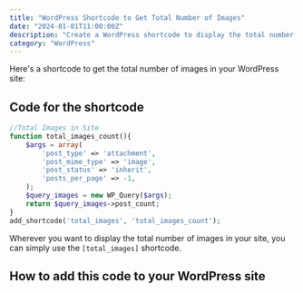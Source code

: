 ```yaml
---
title: "WordPress Shortcode to Get Total Number of Images"
date: "2024-01-01T11:00:00Z"
description: "Create a WordPress shortcode to display the total number of images uploaded to your media library. Perfect for showcasing your media assets."
category: "WordPress"
---
```


Here's a shortcode to get the total number of images in your WordPress site:

<Shortcode code="[total_images]" />

## Code for the shortcode

```php
//Total Images in Site
function total_images_count(){
    $args = array(
        'post_type' => 'attachment',
        'post_mime_type' => 'image',
        'post_status' => 'inherit',
        'posts_per_page' => -1,
    );
    $query_images = new WP_Query($args);
    return $query_images->post_count;
}
add_shortcode('total_images', 'total_images_count');
```

Wherever you want to display the total number of images in your site, you can simply use the `[total_images]` shortcode.

## How to add this code to your WordPress site

<LinkCard 
  href="/blog/add-php-wordpress/"
  title="How to Add PHP Code to WordPress"
  isExternal={false}
/> 